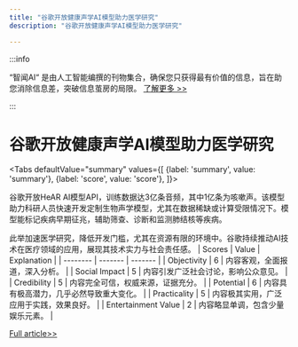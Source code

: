 ```yaml
---
title: "谷歌开放健康声学AI模型助力医学研究"
description: "谷歌开放健康声学AI模型助力医学研究"

---
```



:::info

“智闻AI“ 是由人工智能编撰的刊物集合，确保您只获得最有价值的信息，旨在助您消除信息差，突破信息茧房的局限。  [了解更多 >>](/)

:::

# 谷歌开放健康声学AI模型助力医学研究


<Tabs
	defaultValue="summary"
	values={[
	{label: 'summary', value: 'summary'},
	{label: 'score', value: 'score'},
]}>
<TabItem value="summary">


谷歌开放HeAR AI模型API，训练数据达3亿条音频，其中1亿条为咳嗽声。该模型助力科研人员快速开发定制生物声学模型，尤其在数据稀缺或计算受限情况下。模型能标记疾病早期征兆，辅助筛查、诊断和监测肺结核等疾病。

此举加速医学研究，降低开发门槛，尤其在资源有限的环境中。谷歌持续推动AI技术在医疗领域的应用，展现其技术实力与社会责任感。
</TabItem>
<TabItem value="score">
	| Scores     | Value   | Explanation |
	| -------- | ------- | ------- |
	| Objectivity  | 6    | 内容客观，全面报道，深入分析。    |
	| Social Impact | 5     | 内容引发广泛社会讨论，影响公众意见。    |
	| Credibility    | 5    | 内容完全可信，权威来源，证据充分。    |
	| Potential    | 6    | 内容具有极高潜力，几乎必然导致重大变化。    |
	| Practicality    | 5    | 内容极其实用，广泛应用于实践，效果良好。    |
	| Entertainment Value    | 2    | 内容略显单调，包含少量娱乐元素。    |
</TabItem>
</Tabs>

[Full article>>](https://readhub.cn/topic/8cDwv1vHNAV)
